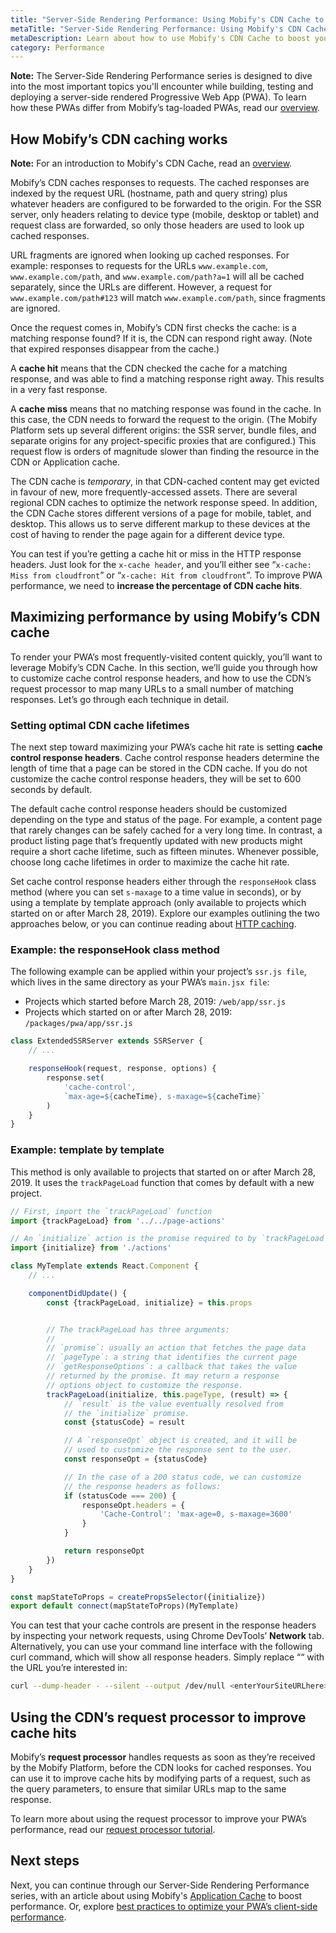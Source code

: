 ```yaml
---
title: "Server-Side Rendering Performance: Using Mobify's CDN Cache to Boost PWA Performance"
metaTitle: "Server-Side Rendering Performance: Using Mobify's CDN Cache to Boost PWA Performance"
metaDescription: Learn about how to use Mobify's CDN Cache to boost your server-side rendered PWA's performance.
category: Performance
---
```


<Callout type="info">

**Note:** The Server-Side Rendering Performance series is designed to dive into the most important topics you'll encounter while building, testing and deploying a server-side rendered Progressive Web App (PWA). To learn how these PWAs differ from Mobify’s tag-loaded PWAs, read our [overview](../../../get-started/architecture/overview).

</Callout>

## How Mobify’s CDN caching works

<Callout type="info">

<strong>Note:</strong> For an introduction to Mobify's CDN Cache, read an <a href="ssr-performance-caching-overview#about-mobifys-cdn-cache-and-application-cache">overview</a>.

</Callout>

Mobify’s CDN caches responses to requests. The cached responses are indexed by the request URL (hostname, path and query string) plus whatever headers are configured to be forwarded to the origin. For the SSR server, only headers relating to device type (mobile, desktop or tablet) and request class are forwarded, so only those headers are used to look up cached responses.

URL fragments are ignored when looking up cached responses. For example: responses to requests for the URLs `www.example.com`, `www.example.com/path`, and `www.example.com/path?a=1` will all be cached separately, since the URLs are different. However, a request for `www.example.com/path#123` will match `www.example.com/path`, since fragments are ignored.

Once the request comes in, Mobify’s CDN first checks the cache: is a matching response found? If it is, the CDN can respond right away. (Note that expired responses disappear from the cache.)

A **cache hit** means that the CDN checked the cache for a matching response, and was able to find a matching response right away. This results in a very fast response.

A **cache miss** means that no matching response was found in the cache. In this case, the CDN needs to forward the request to the origin. (The Mobify Platform sets up several different origins: the SSR server, bundle files, and separate origins for any project-specific proxies that are configured.) This request flow is orders of magnitude slower than finding the resource in the CDN or Application cache.

The CDN cache is *temporary*, in that CDN-cached content may get evicted in favour of new, more frequently-accessed assets. There are several regional CDN caches to optimize the network response speed. In addition, the CDN Cache stores different versions of a page for mobile, tablet, and desktop. This allows us to serve different markup to these devices at the cost of having to render the page again for a different device type.

You can test if you’re getting a cache hit or miss in the HTTP response headers. Just look for the `x-cache header`, and you’ll either see “`x-cache: Miss from cloudfront`” or “`x-cache: Hit from cloudfront`”. To improve PWA performance, we need to **increase the percentage of CDN cache hits**.

## Maximizing performance by using Mobify’s CDN cache

To render your PWA’s most frequently-visited content quickly, you’ll want to leverage Mobify’s CDN Cache. In this section, we’ll guide you through how to customize cache control response headers, and how to use the CDN’s request processor to map many URLs to a small number of matching responses. Let’s go through each technique in detail.

### Setting optimal CDN cache lifetimes

The next step toward maximizing your PWA’s cache hit rate is setting **cache control response headers**. Cache control response headers determine the length of time that a page can be stored in the CDN cache. If you do not customize the cache control response headers, they will be set to 600 seconds by default.

The default cache control response headers should be customized depending on the type and status of the page. For example, a content page that rarely changes can be safely cached for a very long time. In contrast, a product listing page that’s frequently updated with new products might require a short cache lifetime, such as fifteen minutes. Whenever possible, choose long cache lifetimes in order to maximize the cache hit rate.

Set cache control response headers either through the `responseHook` class method (where you can set `s-maxage` to a time value in seconds), or by using a template by template approach (only available to projects which started on or after March 28, 2019). Explore our examples outlining the two approaches below, or you can continue reading about [HTTP caching](https://developers.google.com/web/fundamentals/performance/optimizing-content-efficiency/http-caching).

### Example: the responseHook class method

The following example can be applied within your project’s `ssr.js file`, which lives in the same directory as your PWA’s `main.jsx file`:

- Projects which started before March 28, 2019: `/web/app/ssr.js`
- Projects which started on or after March 28, 2019: `/packages/pwa/app/ssr.js`

```javascript
class ExtendedSSRServer extends SSRServer {
    // ...

    responseHook(request, response, options) {
        response.set(
            'cache-control',
            `max-age=${cacheTime}, s-maxage=${cacheTime}`
        )
    }
}
```

### Example: template by template

This method is only available to projects that started on or after March 28, 2019. It uses the `trackPageLoad` function that comes by default with a new project.

```javascript
// First, import the `trackPageLoad` function
import {trackPageLoad} from '../../page-actions'

// An `initialize` action is the promise required to by `trackPageLoad`
import {initialize} from './actions'

class MyTemplate extends React.Component {
    // ...

    componentDidUpdate() {
        const {trackPageLoad, initialize} = this.props


        // The trackPageLoad has three arguments:
        //
        // `promise`: usually an action that fetches the page data
        // `pageType`: a string that identifies the current page
        // `getResponseOptions`: a callback that takes the value
        // returned by the promise. It may return a response
        // options object to customize the response.
        trackPageLoad(initialize, this.pageType, (result) => {
            // `result` is the value eventually resolved from
            // the `initialize` promise.
            const {statusCode} = result

            // A `responseOpt` object is created, and it will be
            // used to customize the response sent to the user.
            const responseOpt = {statusCode}

            // In the case of a 200 status code, we can customize
            // the response headers as follows:
            if (statusCode === 200) {
                responseOpt.headers = {
                    'Cache-Control': 'max-age=0, s-maxage=3600'
                }
            }

            return responseOpt
        })
    }
}

const mapStateToProps = createPropsSelector({initialize})
export default connect(mapStateToProps)(MyTemplate)
```

You can test that your cache controls are present in the response headers by inspecting your network requests, using Chrome DevTools’ **Network** tab. Alternatively, you can use your command line interface with the following curl command, which will show all response headers. Simply replace ““ with the URL you’re interested in:

```bash
curl --dump-header - --silent --output /dev/null <enterYourSiteURLhere>
```

## Using the CDN’s request processor to improve cache hits

Mobify’s **request processor** handles requests as soon as they’re received by the Mobify Platform, before the CDN looks for cached responses. You can use it to improve cache hits by modifying parts of a request, such as the query parameters, to ensure that similar URLs map to the same response.

To learn more about using the request processor to improve your PWA’s performance, read our [request processor tutorial](request-processor).

## Next steps

Next, you can continue through our Server-Side Rendering Performance series, with an article about using Mobify's [Application Cache](ssr-performance-application-cache) to boost performance. Or, explore [best practices to optimize your PWA’s client-side performance](client-side-performance).
